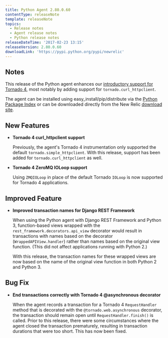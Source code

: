 ```yaml
---
title: Python Agent 2.80.0.60
contentType: releaseNote
template: releaseNote
topics:
  - Release notes
  - Agent release notes
  - Python release notes
releaseDateTime: '2017-02-23 13:15'
releaseVersion: 2.80.0.60
downloadLink: 'https://pypi.python.org/pypi/newrelic'
---
```


## Notes

This release of the Python agent enhances our [introductory support for Tornado 4](/docs/agents/python-agent/hosting-mechanisms/introductory-tornado-4-support), most notably by adding support for `tornado.curl_httpclient`.

The agent can be installed using easy_install/pip/distribute via the [Python Package Index](https://pypi.python.org/pypi/newrelic) or can be downloaded directly from the New Relic [download site](http://download.newrelic.com/python_agent/release/).

## New Features

* **Tornado 4 curl_httpclient support**

  Previously, the agent's Tornado 4 instrumentation only supported the default `tornado.simple_httpclient`. With this release, support has been added for `tornado.curl_httpclient` as well.
* **Tornado 4 ZeroMQ IOLoop support**

  Using `ZMQIOLoop` in place of the default Tornado `IOLoop` is now supported for Tornado 4 applications.

## Improved Feature

* **Improved transaction names for Django REST Framework**

  When using the Python agent with Django REST Framework and Python 3, function-based views wrapped with the `rest_framework.decorators.api_view` decorator would result in transactions with names based on the decorator (`WrappedAPIView.handler`) rather than names based on the original view function. (This did not affect applications running with Python 2.)

  With this release, the transaction names for these wrapped views are now based on the name of the original view function in both Python 2 and Python 3.

## Bug Fix

* **End transactions correctly with Tornado 4 @asynchronous decorator**

  When the agent records a transaction for a Tornado 4 `RequestHandler` method that is decorated with the `@tornado.web.asynchronous` decorator, the transaction should remain open until `RequestHandler.finish()` is called. Prior to this release, there were some circumstances where the agent closed the transaction prematurely, resulting in transaction durations that were too short. This has now been fixed.
